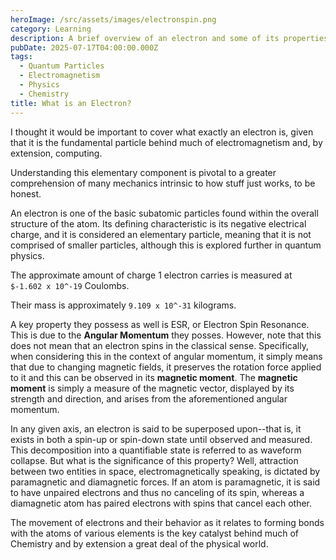 ```yaml
---
heroImage: /src/assets/images/electronspin.png
category: Learning
description: A brief overview of an electron and some of its properties
pubDate: 2025-07-17T04:00:00.000Z
tags:
  - Quantum Particles
  - Electromagnetism
  - Physics
  - Chemistry
title: What is an Electron?
---
```


I thought it would be important to cover what exactly an electron is, given that it is the fundamental particle behind much of electromagnetism and, by extension, computing.

Understanding this elementary component is pivotal to a greater comprehension of many mechanics intrinsic to how stuff just works, to be honest.

An electron is one of the basic subatomic particles found within the overall structure of the atom. Its defining characteristic is its negative electrical charge, and it is considered an elementary particle, meaning that it is not comprised of smaller particles, although this is explored further in quantum physics.

The approximate amount of charge 1 electron carries is measured at `$-1.602 x 10^-19` Coulombs.

Their mass is approximately `9.109 x 10^-31` kilograms.

A key property they possess as well is ESR, or Electron Spin Resonance. This is due to the **Angular Momentum** they posses.  However, note that this does not mean that an electron spins in the classical sense. Specifically, when considering this in the context of angular momentum, it simply means that due to changing magnetic fields, it preserves the rotation force applied to it and this can be observed in its **magnetic moment**. The **magnetic moment** is simply a measure of the magnetic vector, displayed by its strength and direction, and arises from the aforementioned angular momentum.

In any given axis, an electron is said to be superposed upon--that is, it exists in both a spin-up or spin-down state until observed and measured. This decomposition into a quantifiable state is referred to as waveform collapse. But what is the significance of this property? Well, attraction between two entities in space, electromagnetically speaking, is dictated by paramagnetic and diamagnetic forces. If an atom is paramagnetic, it is said to have unpaired electrons and thus no canceling of its spin, whereas a diamagnetic atom has paired electrons with spins that cancel each other.

The movement of electrons and their behavior as it relates to forming bonds with the atoms of various elements is the key catalyst behind much of Chemistry and by extension a great deal of the physical world.